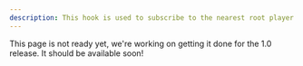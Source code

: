 ```yaml
---
description: This hook is used to subscribe to the nearest root player state updates.
---
```


This page is not ready yet, we're working on getting it done for the 1.0 release. It should be
available soon!
